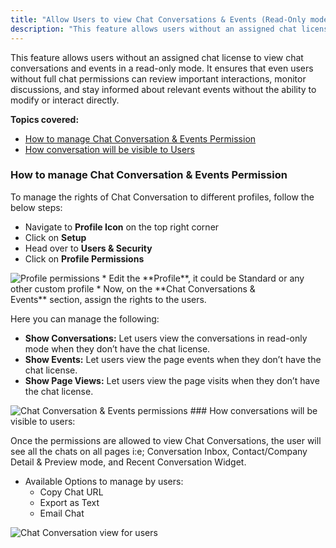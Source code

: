 ```yaml
---
title: "Allow Users to view Chat Conversations & Events (Read-Only mode)"
description: "This feature allows users without an assigned chat license to view chat conversations and events in a read-only mode. It ensures that even users witho..."
---
```


This feature allows users without an assigned chat license to view chat conversations and events in a read-only mode. It ensures that even users without full chat permissions can review important interactions, monitor discussions, and stay informed about relevant events without the ability to modify or interact directly.

**Topics covered:**

*   [How to manage Chat Conversation & Events Permission](https://support.salesmate.io/hc/en-us/articles/41037857890073-Allow-Users-to-view-Chat-Conversations-Events-Read-Only-mode#h_01JET5ZTE9866KR242736XYPST)
*   [How conversation will be visible to Users](https://support.salesmate.io/hc/en-us/articles/41037857890073-Allow-Users-to-view-Chat-Conversations-Events-Read-Only-mode#h_01JET869V2W2E9BE8HXSJ3GBWE)

### How to manage Chat Conversation & Events Permission

To manage the rights of Chat Conversation to different profiles, follow the below steps:

*   Navigate to **Profile Icon** on the top right corner
*   Click on **Setup**
*   Head over to **Users & Security**
*   Click on **Profile Permissions**

<img src="images/042-profile-permissions-41037857884441.png" alt="Profile permissions" />
*   Edit the **Profile**, it could be Standard or any other custom profile
*   Now, on the **Chat Conversations & Events** section, assign the rights to the users.

Here you can manage the following:

*   **Show Conversations:** Let users view the conversations in read-only mode when they don’t have the chat license.
*   **Show Events:** Let users view the page events when they don’t have the chat license.
*   **Show Page Views:** Let users view the page visits when they don’t have the chat license.

<img src="images/043-chat-conversation-events-permissions-41037857886105.png" alt="Chat Conversation & Events permissions" />
### How conversations will be visible to users:

Once the permissions are allowed to view Chat Conversations, the user will see all the chats on all pages i:e; Conversation Inbox, Contact/Company Detail & Preview mode, and Recent Conversation Widget.

*   Available Options to manage by users:
    *   Copy Chat URL
    *   Export as Text
    *   Email Chat

<img src="images/044-chat-conversation-view-for-users-41039628635545.png" alt="Chat Conversation view for users" />